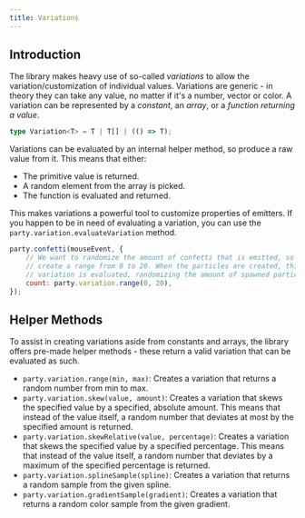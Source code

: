 ```yaml
---
title: Variations
---
```



## Introduction

The library makes heavy use of so-called _variations_ to allow the variation/customization of individual values. Variations are generic - in theory they can take any value, no matter if it's a number, vector or color. A variation can be represented by a _constant_, an _array_, or a _function returning a value_.

```ts
type Variation<T> = T | T[] | (() => T);
```

Variations can be evaluated by an internal helper method, so produce a raw value from it. This means that either:

-   The primitive value is returned.
-   A random element from the array is picked.
-   The function is evaluated and returned.

This makes variations a powerful tool to customize properties of emitters. If you happen to be in need of evaluating a variation, you can use the `party.variation.evaluateVariation` method.

<LiveCodeblock>

```js
party.confetti(mouseEvent, {
    // We want to randomize the amount of confetti that is emitted, so we
    // create a range from 0 to 20. When the particles are created, this
    // variation is evaluated, randomizing the amount of spawned particles.
    count: party.variation.range(0, 20),
});
```

</LiveCodeblock>

## Helper Methods

To assist in creating variations aside from constants and arrays, the library offers pre-made helper methods - these return a valid variation that can be evaluated as such.

-   `party.variation.range(min, max)`: Creates a variation that returns a random number from min to max.
-   `party.variation.skew(value, amount)`: Creates a variation that skews the specified value by a specified, absolute amount. This means that instead of the value itself, a random number that deviates at most by the specified amount is returned.
-   `party.variation.skewRelative(value, percentage)`: Creates a variation that skews the specified value by a specified percentage. This means that instead of the value itself, a random number that deviates by a maximum of the specified percentage is returned.
-   `party.variation.splineSample(spline)`: Creates a variation that returns a random sample from the given spline.
-   `party.variation.gradientSample(gradient)`: Creates a variation that returns a random color sample from the given gradient.
